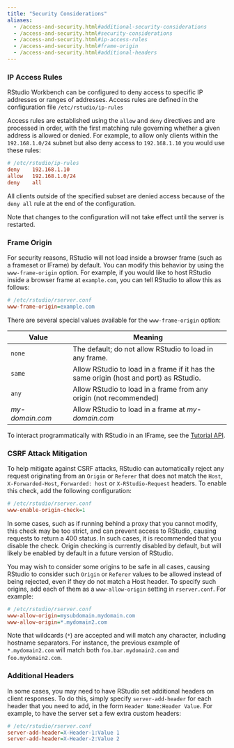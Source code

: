 ```yaml
---
title: "Security Considerations"
aliases:
  - /access-and-security.html#additional-security-considerations
  - /access-and-security.html#security-considerations
  - /access-and-security.html#ip-access-rules
  - /access-and-security.html#frame-origin
  - /access-and-security.html#additional-headers
---
```



### IP Access Rules

RStudio Workbench can be configured to deny access to specific IP addresses or ranges of addresses.  Access rules are defined in the configuration file `/etc/rstudio/ip-rules` 

Access rules are established using the `allow` and `deny` directives and are processed in order, with the first matching rule governing whether a given address is allowed or denied. For example, to allow only clients within the `192.168.1.0/24` subnet but also deny access to `192.168.1.10` you would use these rules:

```ini
# /etc/rstudio/ip-rules
deny    192.168.1.10
allow   192.168.1.0/24
deny    all
```

All clients outside of the specified subset are denied access because of the `deny all` rule at the end of the configuration.

Note that changes to the configuration will not take effect until the server is restarted. 

### Frame Origin

For security reasons, RStudio will not load inside a browser frame (such as a frameset or IFrame) by default. You can modify this behavior by using the `www-frame-origin` option. For example, if you would like to host RStudio inside a browser frame at `example.com`, you can tell RStudio to allow this as follows:

```ini
# /etc/rstudio/rserver.conf
www-frame-origin=example.com
```

There are several special values available for the `www-frame-origin` option:

| Value                | Meaning                                            |
| -------------------- | -------------------------------------------------- |
| `none`               | The default; do not allow RStudio to load in any frame. |
| `same`               | Allow RStudio to load in a frame if it has the same origin (host and port) as RStudio. |
| `any`                | Allow RStudio to load in a frame from any origin (not recommended) |
| *my-domain.com*      | Allow RStudio to load in a frame at *my-domain.com* |

To interact programmatically with RStudio in an IFrame, see the [Tutorial API](../tutorial_api/tutorial_api.html).

### CSRF Attack Mitigation

To help mitigate against CSRF attacks, RStudio can automatically reject any request originating from an `Origin` or `Referer` that does not match the `Host`, `X-Forwarded-Host`, `Forwarded: host` or `X-RStudio-Request` headers. To enable this check, add the following configuration:

```ini
# /etc/rstudio/rserver.conf
www-enable-origin-check=1
```

In some cases, such as if running behind a proxy that you cannot modify, this check may be too strict, and can prevent access to RStudio, causing requests to return a 400 status. In such cases, it is recommended that you disable the check. Origin checking is currently disabled by default, but will likely be enabled by default in a future version of RStudio. 

You may wish to consider some origins to be safe in all cases, causing RStudio to consider such `Origin` or `Referer` values to be allowed instead of being rejected, even if they do not match a Host header. To specify such origins, add each of them as a `www-allow-origin` setting in `rserver.conf`. For example:

```ini
# /etc/rstudio/rserver.conf
www-allow-origin=mysubdomain.mydomain.com
www-allow-origin=*.mydomain2.com
``` 

Note that wildcards (`*`) are accepted and will match any character, including hostname separators. For instance, the previous example of `*.mydomain2.com` will match both `foo.bar.mydomain2.com` and `foo.mydomain2.com`.

### Additional Headers

In some cases, you may need to have RStudio set additional headers on client responses. To do this, simply specify `server-add-header` for each header that you need to add, in the form `Header Name:Header Value`. For example, to have the server set a few extra custom headers:

```ini
# /etc/rstudio/rserver.conf
server-add-header=X-Header-1:Value 1
server-add-header=X-Header-2:Value 2
```

